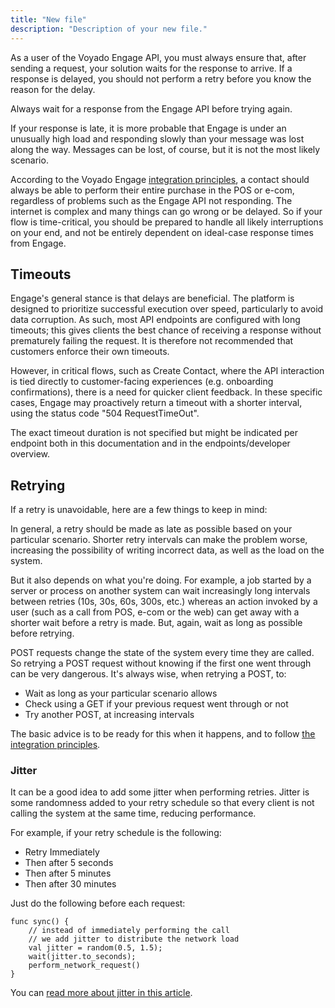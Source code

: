 ```yaml
---
title: "New file"
description: "Description of your new file."
---
```


As a user of the Voyado Engage API, you must always ensure that, after sending a request, your solution waits for the response to arrive. If a response is delayed, you should not perform a retry before you know the reason for the delay.

Always wait for a response from the Engage API before trying again.

If your response is late, it is more probable that Engage is under an unusually high load and responding slowly than your message was lost along the way. Messages can be lost, of course, but it is not the most likely scenario.

According to the Voyado Engage [<u>integration principles</u>](https://developer.voyado.com/en/api/integration-principles.html), a contact should always be able to perform their entire purchase in the POS or e-com, regardless of problems such as the Engage API not responding. The internet is complex and many things can go wrong or be delayed. So if your flow is time-critical, you should be prepared to handle all likely interruptions on your end, and not be entirely dependent on ideal-case response times from Engage.

## **Timeouts**

Engage's general stance is that delays are beneficial. The platform is designed to prioritize successful execution over speed, particularly to avoid data corruption. As such, most API endpoints are configured with long timeouts; this gives clients the best chance of receiving a response without prematurely failing the request. It is therefore not recommended that customers enforce their own timeouts.

However, in critical flows, such as Create Contact, where the API interaction is tied directly to customer-facing experiences (e.g. onboarding confirmations), there is a need for quicker client feedback. In these specific cases, Engage may proactively return a timeout with a shorter interval, using the status code "504 RequestTimeOut".

The exact timeout duration is not specified but might be indicated per endpoint both in this documentation and in the endpoints/developer overview.

## **Retrying**

If a retry is unavoidable, here are a few things to keep in mind:

In general, a retry should be made as late as possible based on your particular scenario. Shorter retry intervals can make the problem worse, increasing the possibility of writing incorrect data, as well as the load on the system.

But it also depends on what you're doing. For example, a job started by a server or process on another system can wait increasingly long intervals between retries (10s, 30s, 60s, 300s, etc.) whereas an action invoked by a user (such as a call from POS, e-com or the web) can get away with a shorter wait before a retry is made. But, again, wait as long as possible before retrying.

POST requests change the state of the system every time they are called. So retrying a POST request without knowing if the first one went through can be very dangerous. It's always wise, when retrying a POST, to:

- Wait as long as your particular scenario allows
- Check using a GET if your previous request went through or not
- Try another POST, at increasing intervals

The basic advice is to be ready for this when it happens, and to follow [<u>the integration principles</u>](https://developer.voyado.com/en/api/integration-principles.html).

### **Jitter**

It can be a good idea to add some jitter when performing retries. Jitter is some randomness added to your retry schedule so that every client is not calling the system at the same time, reducing performance.

For example, if your retry schedule is the following:

- Retry Immediately
- Then after 5 seconds
- Then after 5 minutes
- Then after 30 minutes

Just do the following before each request:

```
func sync() { 
    // instead of immediately performing the call 
    // we add jitter to distribute the network load 
    val jitter = random(0.5, 1.5);
    wait(jitter.to_seconds);
    perform_network_request()
}
```

You can [read more about jitter in this article](https://medium.com/@juliozynger/be-a-good-client-jitter-19714ced379).